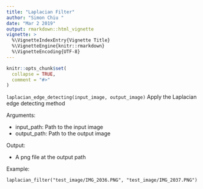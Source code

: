 ```yaml
---
title: "Laplacian Filter" 
author: "Simon Chiu "
date: "Mar 2 2019"
output: rmarkdown::html_vignette
vignette: >
  %\VignetteIndexEntry{Vignette Title}
  %\VignetteEngine{knitr::rmarkdown}
  %\VignetteEncoding{UTF-8}
---
```


```r
knitr::opts_chunk$set(
  collapse = TRUE,
  comment = "#>"
)
```

`laplacian_edge_detecting(input_image, output_image)`
Apply the Laplacian edge detecting method

Arguments:

 - input_path: Path to the input image
 - output_path: Path to the output image

Output:

 - A png file at the output path

Example:

`laplacian_filter("test_image/IMG_2036.PNG", "test_image/IMG_2037.PNG")`